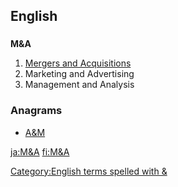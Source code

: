 {{also|Appendix:Variations of "ma"}}

==English==

==={{initialism-old|en}}===
'''M&A'''

# [[w:Mergers and acquisitions|Mergers and Acquisitions]]
# Marketing and Advertising
# Management and Analysis

===Anagrams===
* [[A&M#English|A&M]]

[[Category:English terms spelled with &]]

[[ja:M&A]]
[[fi:M&A]]